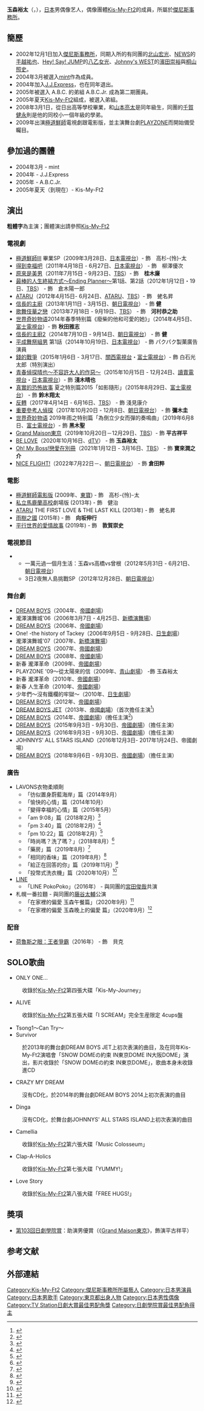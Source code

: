 {{blpsources|time=2018-12-28T04:10:51+00:00}}
{{藝人
| 姓名 = 玉森裕太
| 類型 = 男藝人
| 圖片 = 
| 圖片尺寸 = 
| 圖片簡介 = 
| 外文名 = 玉森 裕太
| 外文 = ja
| 羅馬拼音 = Tamamori Yuta
| 國籍 = {{JPN}}
| 出生日期 = {{Birth date and age|1990|3|17}}
| 出生地點 = {{JPN}}[[東京都|東京都]]
| 逝世日期 =
| 逝世地點 =
| 職業 = [[歌手|歌手]]、[[演員|演員]]
| 教育程度 = 
| 語言 =
| 出道作 = [[Everybody_Go|Everybody Go]]
| 出道日期 = 2011年8月10日
| 活躍年代 = 2002年12月1日 - 至今
| 唱片公司 = [[Avex_Trax|Avex Trax]]
| 經紀公司 = [[傑尼斯事務所|傑尼斯事務所]]
| 網站 = [http://www.johnnys-net.jp/page?id=artistTop&artist=17&lang=zh_tw 傑尼斯事務所官網>Kis-My-Ft2專頁]
| 相關團體 = [[Kis-My-Ft2|Kis-My-Ft2]]
| 獎項 =
| IMDb = 3360195
}}
{{japanese|japanese=玉森 裕太|kana=たまもり ゆうた|romaji=Tamamori Yuta}}

'''玉森裕太'''（{{jpn|j=玉森 裕太|hg=たまもり ゆうた|rm=Tamamori Yuta}}，{{bd|1990年|3月17日|catIdx=Tamamori Yuta}}），[[日本|日本]]男偶像艺人，偶像團體[[Kis-My-Ft2|Kis-My-Ft2]]的成員，所屬於[[傑尼斯事務所|傑尼斯事務所]]。

== 簡歷 ==
*2002年12月1日加入[[傑尼斯事務所|傑尼斯事務所]]，同期入所的有同團的[[北山宏光|北山宏光]]、[[NEWS|NEWS]]的[[手越祐也|手越祐也]]、[[Hey!_Say!_JUMP|Hey! Say! JUMP]]的[[八乙女光|八乙女光]]、[[Johnny's_WEST|Johnny's WEST]]的[[濱田崇裕|濱田崇裕]]與[[桐山照史|桐山照史]]。
*2004年3月被選入[[mint|mint]]作為成員。
*2004年加入[[J.J.Express|J.J.Express]]，也在同年退出。
*2005年被選入 A.B.C. 的弟組 A.B.C.Jr. 成為第二期團員。
*2005年夏天[[Kis-My-Ft2|Kis-My-Ft2]]組成，被選入弟組。
*2008年3月1日，從日出高等學校畢業，和[[山本亮太|山本亮太]]是同年級生，同團的[[千賀健永|千賀健永]]則是他的同校小一個年級的學弟。
*2009年出演[[極道鮮師|極道鮮師]]電視劇跟電影版，並主演舞台劇[[PLAYZONE|PLAYZONE]]而開始備受矚目。

== 參加過的團體 ==
*2004年3月 - mint
*2004年 - J.J.Express
*2005年 - A.B.C.Jr. 
*2005年夏天（到現在）- Kis-My-Ft2

==演出==
'''粗體字'''為主演；團體演出請參照[[Kis-My-Ft2#出演|Kis-My-Ft2]]
=== 電視劇 ===
* [[極道鮮師#極道鮮師Ⅲ|極道鮮師Ⅲ]] 畢業SP（2009年3月28日、[[日本電視台|日本電視台]]）- 飾　高杉-{怜}-太
* [[得到幸福吧|得到幸福吧]]（2011年4月18日 - 6月27日、[[日本電視台|日本電視台]]） - 飾　柳澤優次
* [[原來是美男_(日本電視劇)|原來是美男]]（2011年7月15日 - 9月23日、[[TBS電視台|TBS]]）- 飾　'''桂木廉'''
* [[最棒的人生終結方式～Ending_Planner～|最棒的人生終結方式～Ending Planner～]]第1話、第2話（2012年1月12日・19日、[[TBS電視台|TBS]]） - 飾　倉木陽一郎
* [[自閉天才ATARU|ATARU]]（2012年4月15日- 6月24日、[[ATARU|ATARU]]、[[TBS電視台|TBS]]）- 飾　蛯名昇
* [[信長的主廚|信長的主廚]]（2013年1月11日 - 3月15日、[[朝日電視台|朝日電視台]]） - 飾 '''健'''
* [[歌舞伎華之戀_(日本電視劇)|歌舞伎華之戀]]（2013年7月18日 - 9月19日、[[TBS電視台|TBS]]） - 飾　'''河村恭之助'''
* [[世界奇妙物语|世界奇妙物语]]2014年春季特别篇《廢柴的他和可愛的她》」（2014年4月5日、[[富士電視台|富士電視台]]）- 飾 '''秋田雅志'''
* [[信長的主廚#第2季|信長的主廚2]]（2014年7月10日 - 9月14日、[[朝日電視台|朝日電視台]]） - 飾 '''健'''
* [[平成舞祭組男|平成舞祭組男]] 第1話（2014年10月19日、[[日本電視台|日本電視台]]） - 飾 パクパク製菓廣告演員
* [[錢的戰爭_(日本電視劇)|錢的戰爭]]（2015年1月6日 - 3月17日、[[關西電視台|關西電視台]]・[[富士電視台|富士電視台]]）- 飾 白石光太郎（特別演出）
* [[青春偵探晴也～不容許大人的作惡～|青春偵探晴也～不容許大人的作惡～]]（2015年10月15日 - 12月24日、[[讀賣電視台|讀賣電視台]]・[[日本電視台|日本電視台]]）- 飾 '''淺木晴也'''
* [[毛骨悚然撞鬼經驗#連續劇|真實的恐怖故事]] 夏之特別篇2015「如影隨形」（2015年8月29日、[[富士電視台|富士電視台]]） - 飾 '''鈴木翔太'''
* [[反轉#電視劇|反轉]]（2017年4月14日 - 6月16日、[[TBS電視台|TBS]]） - 飾 淺見康介
* [[重要參考人偵探|重要參考人偵探]]（2017年10月20日 - 12月8日、[[朝日電視台|朝日電視台]]） - 飾 '''彌木圭'''
* [[世界奇妙物语|世界奇妙物语]] 2019年雨之特别篇「為倒立少女而彈的奏鳴曲」（2019年6月8日、[[富士電視台|富士電視台]]）- 飾 '''黑木聖'''
* [[Grand_Maison東京|Grand Maison東京]]（2019年10月20日－12月29日、[[TBS電視台|TBS]]）- 飾 '''平古祥平'''
* [[BE_LOVE|BE LOVE]]（2020年10月16日、[[dTV|dTV]]） - 飾 '''玉森裕太'''
* [[Oh!_My_Boss!戀愛在別冊|Oh! My Boss!戀愛在別冊]]（2021年1月12日 - 3月16日、[[TBS電視台|TBS]]） - 飾 '''寶來潤之介'''
* [[NICE_FLIGHT!|NICE FLIGHT!]]（2022年7月22日－、[[朝日電視台|朝日電視台]]） - 飾 '''倉田粹'''

=== 電影 ===
*[[極道鮮師_(電影)|極道鮮師電影版]] (2009年、[[東寶|東寶]]) - 飾　高杉-{怜}-太
*[[私立馬鹿蘭高校|私立馬鹿蘭高校]]劇場版 (2013年)  - 飾　健治
*[[自閉天才ATARU|ATARU]] THE FIRST LOVE & THE LAST KILL (2013年) - 飾　蛯名昇
*[[雨樹之國|雨樹之國]] (2015年) - 飾　'''向坂伸行'''
*[[平行世界的愛情故事|平行世界的愛情故事]] (2019年) - 飾　'''敦賀崇史'''

=== 電視節目 ===
**一萬元過一個月生活：玉森vs高橋vs曾根（2012年5月31日 - 6月21日、[[朝日電視台|朝日電視台]]）
**3日2夜無人島挑戰SP（2012年12月28日、[[朝日電視台|朝日電視台]]）

=== 舞台劇 ===
* [[DREAM_BOY#DREAM_BOYS（2004年）|DREAM BOYS]]（2004年、[[帝國劇場|帝國劇場]]）
* 瀧澤演舞城'06（2006年3月7日 - 4月25日、[[新橋演舞場|新橋演舞場]]）
* [[DREAM_BOY#DREAM_BOYS（2006年）|DREAM BOYS]]（2006年、[[帝國劇場|帝國劇場]]）
* One! -the history of Tackey（2006年9月5日 - 9月28日、[[日生劇場|日生劇場]]）
* 瀧澤演舞城'07（2007年、[[新橋演舞場|新橋演舞場]]）
* [[DREAM_BOY#DREAM_BOYS（2007）|DREAM BOYS]]（2007年、[[帝國劇場|帝國劇場]]）
* [[DREAM_BOY#DREAM_BOYS（2008年）|DREAM BOYS]]（2008年、[[帝國劇場|帝國劇場]]）
* 新春 瀧澤革命（2009年、[[帝國劇場|帝國劇場]]）
* PLAYZONE '09〜從太陽來的信（2009年、[[青山劇場|青山劇場]]） -飾 玉森裕太
* 新春 瀧澤革命（2010年、[[帝國劇場|帝國劇場]]）
* 新春 人生革命（2010年、[[帝國劇場|帝國劇場]]）
*少年們～沒有鐵欄的牢獄～（2010年、[[日生劇場|日生劇場]]）
* [[DREAM_BOY#DREAM_BOYS（2012年）|DREAM BOYS]]（2012年、[[帝國劇場|帝國劇場]]）
* [[DREAM_BOY#DREAM_BOYS_JET（2013年）|DREAM BOYS JET]]（2013年、[[帝國劇場|帝國劇場]]）（首次擔任主演<ref>{{Cite web |url = http://www.theaterguide.co.jp/theater_news/2013/07/04_05.php |title = Kis-My-Ft2玉森裕太主演、特別出演に近藤真彦『DREAM BOYS JET』製作発表会 |date = 2013年7月4日 |publisher = theaterguide |language = ja |6 =  |access-date = 2014年7月3日 |archive-url = https://web.archive.org/web/20180310011914/http://www.theaterguide.co.jp/theater_news/2013/07/04_05.php |archive-date = 2018年3月10日 |dead-url = yes }}</ref>)
* [[DREAM_BOY#DREAM_BOYS（2014年）|DREAM BOYS]]（2014年、[[帝國劇場|帝國劇場]]）(擔任主演<ref>{{Cite web |url = http://zasshi.news.yahoo.co.jp/article?a=20140618-00010007-jisin-ent |title = キスマイ玉森“ボクシングの聖地”で誓った肉体美披露 |date = 2014年6月17日 |publisher = yahoo.co.jp |language = ja |6 =  |deadurl = yes |archiveurl = https://web.archive.org/web/20140714225145/http://zasshi.news.yahoo.co.jp/article?a=20140618-00010007-jisin-ent |archivedate = 2014年7月14日 }}</ref>)
* [[DREAM_BOY#DREAM_BOYS（2015年）|DREAM BOYS]]（2015年9月3日 - 9月30日、[[帝國劇場|帝國劇場]]）（擔任主演）
* [[DREAM_BOY#DREAM_BOYS（2016年）|DREAM BOYS]]（2016年9月3日 - 9月30日、[[帝國劇場|帝國劇場]]）（擔任主演）
* JOHNNYS' ALL STARS ISLAND（2016年12月3日- 2017年1月24日、帝國劇場）
* [[DREAM_BOY#DREAM_BOYS（2018年）|DREAM BOYS]]（2018年9月6日 - 9月30日、[[帝國劇場|帝國劇場]]）（擔任主演）

=== 廣告 ===
*LAVONS衣物柔順劑
**「彷似置身蔚藍海岸」篇（2014年9月）
**「愉快的心情」篇（2014年10月）
**「變得幸福的心情」篇（2015年5月）
**「am 9:08」篇（2018年2月）<ref>{{Cite web |url=https://www.youtube.com/watch?v=lWrMKeeWGzw |title=ラボン公式CM「am 9:08」篇 30秒 / 出演：玉森裕太（Kis-My-Ft2） |access-date=2020-12-15 |archive-date=2021-02-15 |archive-url=https://web.archive.org/web/20210215093543/https://www.youtube.com/watch?v=lWrMKeeWGzw |dead-url=no }}</ref>
**「pm 3:40」篇（2018年2月）<ref>{{Cite web |url=https://www.youtube.com/watch?v=X_lp5dWucdc |title=ラボン公式CM「pm 3:40」篇 30秒 / 出演：玉森裕太（Kis-My-Ft2） |access-date=2020-12-15 |archive-date=2021-02-08 |archive-url=https://web.archive.org/web/20210208082609/https://www.youtube.com/watch?v=X_lp5dWucdc |dead-url=no }}</ref>
**「pm 10:22」篇（2018年2月）<ref>{{Cite web |url=https://www.youtube.com/watch?v=M8N6B8rfLjA |title=ラボン公式CM「pm 10:22」篇 30秒 / 出演：玉森裕太（Kis-My-Ft2） |access-date=2020-12-15 |archive-date=2021-02-09 |archive-url=https://web.archive.org/web/20210209231848/https://www.youtube.com/watch?v=M8N6B8rfLjA |dead-url=no }}</ref>
**「時尚嗎？洗了嗎？」（2018年8月）<ref>{{Cite web |url=https://www.youtube.com/watch?v=ht8cOGEDLT4 |title=ラボン シャレボン 公式CM「オシャレしてる？洗ってる？」篇 15秒 / 出演：玉森裕太 |access-date=2020-12-15 |archive-date=2021-02-18 |archive-url=https://web.archive.org/web/20210218092105/https://www.youtube.com/watch?v=ht8cOGEDLT4 |dead-url=no }}</ref>
**「藥房」篇（2019年8月）<ref>{{Cite web |url=https://www.youtube.com/watch?v=5q2_kJvyiZs |title=ラボン・デ・ブーン公式CM「ドラッグストア」篇15秒 |access-date=2020-12-15 |archive-date=2021-02-11 |archive-url=https://web.archive.org/web/20210211000000/https://www.youtube.com/watch?v=5q2_kJvyiZs |dead-url=no }}</ref>
**「相同的香味」篇（2019年8月）<ref>{{Cite web |url=https://www.youtube.com/watch?v=h-Exp66GNvo |title=ラボン・デ・ブーン公式CM「おんなじ香り」篇 30秒 |access-date=2020-12-15 |archive-date=2021-02-09 |archive-url=https://web.archive.org/web/20210209040306/https://www.youtube.com/watch?v=h-Exp66GNvo |dead-url=no }}</ref>
**「給正在回答的你」篇（2019年11月）<ref>{{Cite web |url=https://www.youtube.com/watch?v=f8x1fxGxquM |title=ラボン シャレボン 公式CM「お留守番するキミへ。」篇 30秒 / 出演：玉森裕太 |access-date=2020-12-15 |archive-date=2021-02-13 |archive-url=https://web.archive.org/web/20210213113401/https://www.youtube.com/watch?v=f8x1fxGxquM |dead-url=no }}</ref>
**「投幣式洗衣機」篇（2020年10月）<ref>{{Cite web |url=https://www.youtube.com/watch?v=WQt6P0FNQKQ |title=ラボン公式CM「コインランドリー」篇 30秒 / 出演：玉森裕太 |access-date=2020-12-15 |archive-date=2020-10-16 |archive-url=https://web.archive.org/web/20201016080728/https://www.youtube.com/watch?v=WQt6P0FNQKQ&gl=US&hl=en |dead-url=no }}</ref>
* [[LINE_(應用程式)|LINE]]
**「LINE PokoPoko」（2016年） - 與同團的[[宮田俊哉|宮田俊哉]]共演
*札幌一番拉麵 - 與同團的[[藤谷太輔|藤谷太輔]]公演
**「在家裡的偏愛 玉森午餐篇」（2020年9月）<ref>{{Cite web |url=https://www.youtube.com/watch?v=I6Y-_bWwnD4 |title=おうちで偏愛フェス　玉森昼の偏愛篇レシピ動画 |access-date=2020-12-15 |archive-date=2020-12-09 |archive-url=https://web.archive.org/web/20201209172846/https://www.youtube.com/watch?v=I6Y-_bWwnD4 |dead-url=no }}</ref>
**「在家裡的偏愛 玉森晚上的偏愛 篇」（2020年9月）<ref>{{Cite web |url=https://www.youtube.com/watch?v=tHpkX57UOhY |title=おうちで偏愛フェス　玉森夜の偏愛篇レシピ動画 |access-date=2020-12-15 |archive-date=2021-02-06 |archive-url=https://web.archive.org/web/20210206172851/https://www.youtube.com/watch?v=tHpkX57UOhY |dead-url=no }}</ref>

===配音===
* [[荷魯斯之眼：王者爭霸|荷魯斯之眼：王者爭霸]]（2016年） - 飾　貝克

== SOLO歌曲 ==
*ONLY ONE...
:收錄於[[Kis-My-Ft2|Kis-My-Ft2]]第四張大碟「Kis-My-Journey」
*ALIVE
:收錄於[[Kis-My-Ft2|Kis-My-Ft2]]第五張大碟「I SCREAM」完全生産限定 4cups盤
*Tsong1～Can Try～
*Survivor
:於2013年的舞台劇DREAM BOYS JET上初次表演的曲目，及在同年Kis-My-Ft2演唱會「SNOW DOMEの約束 IN東京DOME IN大阪DOME」演出，影片收錄於「SNOW DOMEの約束 IN東京DOME」，歌曲本身未收錄進CD
*CRAZY MY DREAM
:沒有CD化，於2014年的舞台劇DREAM BOYS 2014上初次表演的曲目
*Dinga
:沒有CD化，於舞台劇JOHNNYS' ALL STARS ISLAND上初次表演的曲目
*Camellia
:收錄於[[Kis-My-Ft2|Kis-My-Ft2]]第六張大碟「Music Colosseum」
*Clap-A-Holics
:收錄於[[Kis-My-Ft2|Kis-My-Ft2]]第七張大碟「YUMMY!」
*Love Story
:收錄於[[Kis-My-Ft2|Kis-My-Ft2]]第八張大碟「FREE HUGS!」

== 奬項 ==
* [[第103回日劇學院賞|第103回日劇學院賞]]：助演男優賞（《[[Grand_Maison東京|Grand Maison東京]]》，飾演平古祥平）

== 参考文献 ==
{{Reflist}}

== 外部連結 ==
{{Kis-My-Ft2}}
{{傑尼斯事務所}}
{{TV Station日劇大賞最佳男配角獎}}
{{日劇學院賞最佳男配角}}
{{TV LIFE年度日劇大賞最佳男配角獎}}
{{normdaten}}

{{DEFAULTSORT:Tamamori Yuta}}
[[Category:Kis-My-Ft2|Category:Kis-My-Ft2]]
[[Category:傑尼斯事務所所屬藝人|Category:傑尼斯事務所所屬藝人]]
[[Category:日本男演員|Category:日本男演員]]
[[Category:日本男歌手|Category:日本男歌手]]
[[Category:東京都出身人物|Category:東京都出身人物]]
[[Category:日本男性偶像|Category:日本男性偶像]]
[[Category:TV_Station日劇大賞最佳男配角獎|Category:TV Station日劇大賞最佳男配角獎]]
[[Category:日劇學院賞最佳男配角得主|Category:日劇學院賞最佳男配角得主]]